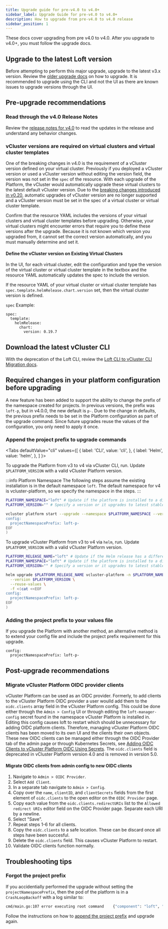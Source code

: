 ```yaml
---
title: Upgrade guide for pre-v4.0 to v4.0+
sidebar_label: Upgrade Guide for pre-v4.0 to v4.0+
description: How to upgrade from pre-v4.0 to v4.0 release
sidebar_position: 1
---
```



These docs cover upgrading from pre v4.0 to v4.0. After you upgrade to v4.0+, you must follow the upgrade docs. 

## Upgrade to the latest Loft version

Before attempting to perform this major upgrade, upgrade to the latest v3.x version. 
Review the [older upgrade docs](https://loft.sh/docs/admin/upgrade-loft) on how to upgrade. It is recommended to upgrade using the CLI and not the UI as there are known issues to upgrade versions through the UI.

## Pre-upgrade recommendations 

### Read through the v4.0 Release Notes

Review the [release notes for v4.0](https://github.com/loft-sh/loft-enterprise/releases/tag/v4.0.0) to read the updates in the release and understand any behavior changes. 

### vCluster versions are required on virtual clusters and virtual cluster templates

One of the breaking changes in v4.0 is the requirement of a vCluster version defined on your virtual cluster. Previously if you deployed a vCluster version or used a vCluster version without editing the version field, the version was not set in the `spec` of the resource. With each upgrade of the Platform,
the vCluster would automatically upgrade these virtual clusters to the latest default vCluster version. Due to the [breaking changes introduced in v0.20](https://roadmap.vcluster.com/changelog/vcluster-v020-ga), 
automatic upgrades of vCluster version are no longer supported and a vCluster version must be set in the spec of a virtual cluster or virtual cluster template. 

Confirm that the resource YAML includes the versions of your virtual clusters and virtual cluster templates before upgrading.
Otherwise, your virtual clusters might encounter errors that require you to define these versions after the upgrade. 
Because it is not known which version you upgraded from, it cannot set the correct version automatically, and you must manually determine and set it.

#### Define the vCluster version on Existing Virtual Clusters

In the UI, for each virtual cluster, edit the configuration and type the version of the virtual cluster or virtual cluster template in the textbox and the resource YAML automatically updates the spec to include the version.

If the resource YAML of your virtual cluster or virtual cluster template has `spec.template.helmRelease.chart.version` set, then the virtual cluster version is defined.

`spec` Example:

```
spec:
  template:
    helmRelease:
      chart:
        version: 0.19.7
```

## Download the latest vCluster CLI

With the deprecation of the Loft CLI, review the [Loft CLI to vCluster CLI Migration docs](https://vcluster.com/docs/vcluster/reference/migrations/loft-cli-vcluster-cli-migration).

## Required changes in your platform configuration before upgrading

A new feature has been added to support the ability to change the prefix of the namespace created for projects. In previous versions, the 
prefix was `loft-p`, but in v4.0.0, the new default is `p-`. Due to the change in defaults, the previous prefix needs to be set in the Platform configuration as 
part of the upgrade command. Since future upgrades reuse the values of the configuration, you only need to apply it once.

### Append the project prefix to upgrade commands

<Tabs
  defaultValue="cli"
  values={[
    { label: 'CLI', value: 'cli', },
    { label: 'Helm', value: 'helm', },
  ]
}>
<TabItem value="cli">

To upgrade the Platform from v3 to v4 via vCluster CLI, run. Update `$PLATFORM_VERSION` with a valid vCluster Platform version.

:::info Platform Namespace
The following steps assume the existing installation is in the default namespace `loft`. The default namespace for v4 is vcluster-platform, so we specify the namespace in the steps.
:::

```bash
PLATFORM_NAMESPACE="loft" # Update if the platform is installed to a different namespace
PLATFORM_VERSION="" # Specify a version or it upgrades to latest stable version

vcluster platform start --upgrade --namespace $PLATFORM_NAMESPACE --version=$PLATFORM_VERSION --values=<(cat <<EOF
config:
  projectNamespacePrefix: loft-p-
EOF
)
```

</TabItem>
<TabItem value="helm">

To upgrade vCluster Platform from v3 to v4 via `helm`, run. Update `$PLATFORM_VERSION` with a valid vCluster Platform version.

```bash
PLATFORM_RELEASE_NAME="loft" # Update if the Helm release has a different name
PLATFORM_NAMESPACE="loft" # Update if the platform is installed to a different namespace
PLATFORM_VERSION="" # Specify a version or it upgrades to latest stable version

helm upgrade $PLATFORM_RELEASE_NAME vcluster-platform -n $PLATFORM_NAMESPACE --repository-config '' --repo https://charts.loft.sh \
  --version $PLATFORM_VERSION \
  --reuse-values \
  -f <(cat <<EOF
config:
  projectNamespacePrefix: loft-p-
EOF
)
```

</TabItem>
</Tabs>

### Adding the project prefix to your values file

If you upgrade the Platform with another method, an alternative method is to extend your config file and include the project prefix requirement for this upgrade.

```
config:
  projectNamespacePrefix: loft-p-
```

## Post-upgrade recommendations

### Migrate vCluster Platform OIDC provider clients

vCluster Platform can be used as an OIDC provider. Formerly, to add clients to the vCluster Platform OIDC provider a user woulld add them to the `oidc.clients` array field
in the vCluster Platform config. This could be done either through the `Admin > Config` UI or through editing the `loft-manager-config` secret found in the namespace vCluster Platform
is installed in. Editing this config causes loft to restart which should be unnecessary for adding OIDC platform clients. Therefore, managing vCluster Platform OIDC clients has
been moved to its own UI and the clients their own objects. These new OIDC clients can be managed either through the OIDC Provider tab of the admin page or through Kubernetes Secrets,
see [Adding OIDC Clients to vCluster Platform OIDC Using Secrets](/platform/how-to/oidc-provider#adding-oidc-clients-to-vcluster-platform-oidc-using-secrets). The `oidc.clients` field
is deprecated in vCluster Platform version 4.0 and is removed in version 5.0.

#### Migrate OIDC clients from admin config to new OIDC clients

1. Navigate to `Admin > OIDC Provider`.
2. Select `Add Client`.
3. In a separate tab navigate to `Admin > Config`.
4. Copy over the `name`, `clientID`, and `clientSecrets` fields from the first element of `oidc.clients` to the open editor on the `OIDC Provider` page.
5. Copy each value from the `oidc.clients.redirectURIs` list to the `Allowed redirect URIs` editor field on the OIDC Provider page. Separate each URI by a newline.
6. Select "Save".
7. Repeat steps 1-6 for all clients.
8. Copy the `oidc.clients` to a safe location. These can be discard once all steps have been succesful.
9. Delete the `oidc.clients` field. This causes vCluster Platform to restart.
10. Validate OIDC clients function normally.

## Troubleshooting tips 

### Forgot the project prefix

If you accidentially performed the upgrade without setting the `projectNamespacePrefix`, then the pod of the platform is in a `CrashLoopBackoff` with a log similar to:

```bash
cmd/main.go:107 error executing root command    {"component": "loft", "error": "init (4): set default project namespace prefix: seems like you have upgraded the platform from an earlier version that uses 'loft-p-' as a project namespace prefix. This has been changed to be 'p-' in the current version. Please set 'projectNamespacePrefix: loft-p-' in the platform config to get rid of this error"}
```

Follow the instructions on how to [append the project prefix](#appending-the-project-prefix-to-upgrade-commands) and upgrade again. 
